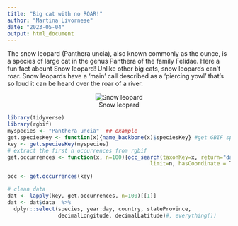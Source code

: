 ```yaml
---
title: "Big cat with no ROAR!"
author: "Martina Livornese"
date: "2023-05-04"
output: html_document
---
```

The snow leopard (Panthera uncia), also known commonly as the ounce, is a species of large cat in the genus Panthera of the family Felidae. 
Here a fun fact abount Snow leopard! Unlike other big cats, snow leopards can't roar. Snow leopards have a 'main' call described as a 'piercing yowl' that's so loud it can be heard over the roar of a river.

<center>
![Snow leopard](Figure/snow-leopard-leopard-panthera-uncia-cat.jpg)
</center>

```r
library(tidyverse)
library(rgbif)
myspecies <- "Panthera uncia"  ## example
get.speciesKey <- function(x){name_backbone(x)$speciesKey} #get GBIF species key
key <- get.speciesKey(myspecies)
# extract the first n occurrences from rgbif
get.occurrences <- function(x, n=100){occ_search(taxonKey=x, return="data", 
                                             limit=n, hasCoordinate = T)}

occ <- get.occurrences(key)

# clean data
dat <- lapply(key, get.occurrences, n=100)[[1]]
dat <- dat$data  %>%  
  dplyr::select(species, year:day, country, stateProvince, 
                decimalLongitude, decimalLatitude)#, everything())
```

```r

```

